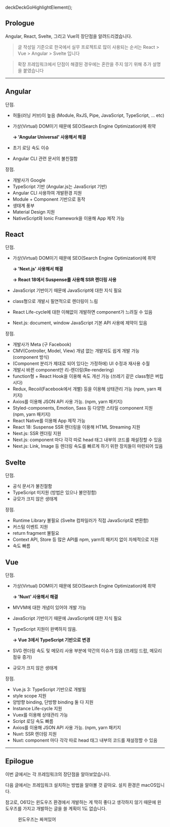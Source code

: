 deckDeckGoHighlightElement();

## Prologue

Angular, React, Svelte, 그리고 Vue의 장단점을 알려드리겠습니다.

> 글 작성일 기준으로 한국에서 실무 프로젝트로 많이 사용되는 순서는 React > Vue > Angular > Svelte 입니다

> 확장 프레임워크에서 단점이 해결된 경우에는 혼란을 주지 않기 위해 추가 설명을 붙였습니다

---

## Angular

단점.

- 허들(러닝 커브)이 높음 (Module, RxJS, Pipe, JavaScript, TypeScript, ... etc)
- 가상(Virtual) DOM이기 때문에 SEO(Search Engine Optimization)에 취약

    __→ 'Angular Universal' 사용해서 해결__
- 초기 로딩 속도 이슈
- Angular CLI 관련 문서의 불친절함

장점.

- 개발사가 Google
- TypeScript 기반 (Angular.js는 JavaScript 기반)
- Angular CLI 사용하여 개발환경 지원
- Module + Component 기반으로 동작
- 생태계 풍부
- Material Design 지원
- NativeScript와 Ionic Framework을 이용해 App 제작 가능

## React

단점.

- 가상(Virtual) DOM이기 때문에 SEO(Search Engine Optimization)에 취약

    __→ 'Next.js' 사용해서 해결__

    __→ React 18에서 Suspense를 사용해 SSR 렌더링 사용__
- JavaScript 기반이기 때문에 JavaScript에 대한 지식 필요
- class형으로 개발시 필연적으로 렌더링이 느림
- React Life-cycle에 대한 이해없이 개발하면 component가 느려질 수 있음
- Next.js: document, window JavaScript 기본 API 사용에 제약이 있음

장점.

- 개발사가 Meta (구 Facebook)
- CMV(Controller, Model, View) 개념 없는 개발자도 쉽게 개발 가능 (component 방식)
- (Component 분리가 제대로 되어 있다는 가정하에) UI 수정과 재사용 수월
- 개발시 바뀐 component만 리-렌더링(Re-rendering)
- function형 + React Hook을 이용해 속도 개선 가능 (쓰레기 같은 class형은 버립시다)
- Redux, Recoil(Facebook에서 개별) 등을 이용해 상태관리 가능 (npm, yarn 패키지)
- Axios를 이용해 JSON API 사용 가능. (npm, yarn 패키지)
- Styled-components, Emotion, Sass 등 다양한 스타일 component 지원 (npm, yarn 패키지)
- React Native를 이용해 App 제작 가능
- React 18: Suspense SSR 렌더링을 이용해 HTML Streaming 지원
- Next.js: SSR 렌더링 지원
- Next.js: component 마다 각각 따로 head 태그 내부의 코드를 재설정할 수 있음
- Next.js: Link, Image 등 렌더링 속도를 빠르게 하기 위한 장치들이 마련되어 있음

## Svelte

단점.

- 공식 문서가 불친절함
- TypeScript 미지원 (방법은 있으나 불안정함)
- 규모가 크지 않은 생태계

장점.

- Runtime Library 불필요 (Svelte 컴파일러가 직접 JavaScript로 변환함)
- 커스텀 이벤트 지원
- return fragment 불필요
- Context API, Store 등 많은 API를 npm, yarn의 패키지 없이 자체적으로 지원
- 속도 빠름

## Vue

단점. 

- 가상(Virtual) DOM이기 때문에 SEO(Search Engine Optimization)에 취약

    __→ 'Nuxt' 사용해서 해결__
- MVVM에 대한 개념이 있어야 개발 가능
- JavaScript 기반이기 때문에 JavaScript에 대한 지식 필요
- TypeScript 지원이 완벽하지 않음.

    __→ Vue 3에서 TypeScript 기반으로 변경__
- SVG 렌더링 속도 및 메모리 사용 부분에 약간의 이슈가 있음 (프레임 드랍, 메모리 점유 증가)
- 규모가 크지 않은 생태계

장점.

- Vue.js 3: TypeScript 기반으로 개발됨
- style scope 지원
- 양방향 binding, 단방향 binding 둘 다 지원
- Instance Life-cycle 지원
- Vuex를 이용해 상태관리 가능
- Script 로딩 속도 빠름
- Axios를 이용해 JSON API 사용 가능. (npm, yarn 패키지
- Nuxt: SSR 렌더링 지원
- Nuxt: component 마다 각각 따로 head 태그 내부의 코드를 재설정할 수 있음

---

## Epilogue

이번 글에서는 각 프레임워크의 장단점을 알아보았습니다.

다음 글에서는 프레임워크 설치하는 방법을 알아볼 것 같아요. 설치 환경은 macOS입니다.

참고로, O612는 윈도우즈 환경에서 개발하는 게 딱히 좋다고 생각하지 않기 때문에 윈도우즈를 가지고 개발하는 글을 쓸 계획이 1도 없습니다.

<figure>
  <picture>
    <source srcSet={`/0/20220110/shut-up-babe.webp?${uuidv4()}`} type="image/webp" />
    <img src={`/0/20220110/shut-up-babe.jpg?${uuidv4()}`} alt='' />
  </picture>
  <figcaption>윈도우즈는 짜져있어</figcaption>
</figure>

